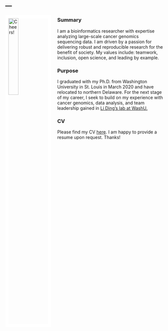 ---
---

<link rel="stylesheet" href="styles.css" type="text/css">

<img src="files/ding_lab_website_profile_picture.jpg" alt="Cheers!" style="width:25%; border:10px solid white; margin-right: 20px" align="left">

### Summary
I am a bioinformatics researcher with expertise analyzing large-scale cancer genomics sequencing data. I am driven by a passion for delivering robust and reproducible research for the benefit of society. My values include: teamwork, inclusion, open science, and leading by example.

### Purpose

I graduated with my Ph.D. from Washington University in St. Louis in March 2020 and have relocated to northern Delaware. For the next stage of my career, I seek to build on my experience with cancer genomics, data analysis, and team leadership gained in [Li Ding's lab at WashU.](https://dinglab.wustl.edu){target="_blank"}

### CV
Please find my CV [here](files/most_recent_cv.pdf){target="_blank"}. I am happy to provide a resume upon request. Thanks!
